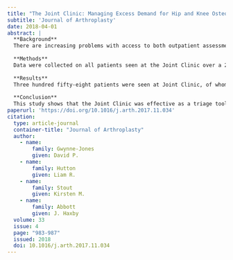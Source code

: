 ```yaml
---
title: "The Joint Clinic: Managing Excess Demand for Hip and Knee Osteoarthritis Referrals Using a New Physiotherapy-Led Outpatient Service"
subtitle: 'Journal of Arthroplasty'
date: 2018-04-01
abstract: |
  **Background**
  There are increasing problems with access to both outpatient assessment and joint replacement surgery for patients with hip or knee osteoarthritis.
  
  **Methods**
  Data were collected on all patients seen at the Joint Clinic over a 2-year period with minimum 12-month follow-up. Patients were assessed by a nurse and a physiotherapist, baseline scores and demographic details collected, and an individualized personal care plan developed. Patients could be referred for a first specialist assessment (FSA) if their severity justified surgical assessment.
  
  **Results**
  Three hundred fifty-eight patients were seen at Joint Clinic, of whom 150 (44%) had hip and 189 (56%) had knee OA. The mean age was 67.4 years and there were 152 men (45%) and 187 women (55%). The mean baseline Oxford score was 19.8 (standard deviation 8.2). Fifty-four patients were referred directly to FSA (mean Oxford score 13.0, standard deviation 6.7) and 89 after a subsequent review. The scores of patients referred for FSA were significantly worse than those managed in the Joint Clinic (P < .001). Of the 143 referred for FSA, 115 underwent or were awaiting surgery, 18 were recommended surgery but scored below prioritization threshold, and 10 were not recommended surgery. The Oxford scores of the 194 patients managed non-operatively improved from 22.0 to 25.0 (P = .0013).
  
  **Conclusion**
  This study shows that the Joint Clinic was effective as a triage tool with 93% of those referred for FSA being recommended surgery. This has freed up surgeon time to see only those patients most in need of surgical assessment.
paperurl: 'https://doi.org/10.1016/j.arth.2017.11.034'
citation: 
  type: article-journal
  container-title: "Journal of Arthroplasty"
  author:
    - name:
        family: Gwynne-Jones
        given: David P.
    - name:
        family: Hutton
        given: Liam R.
    - name:
        family: Stout
        given: Kirsten M.
    - name:
        family: Abbott
        given: J. Haxby
  volume: 33
  issue: 4
  page: "983-987"
  issued: 2018
  doi: 10.1016/j.arth.2017.11.034
---
```

